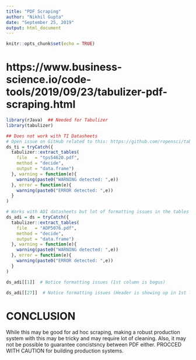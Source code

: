 ```yaml
---
title: "PDF Scraping"
author: "Nikhil Gupta"
date: "September 25, 2019"
output: html_document
---
```


```r
knitr::opts_chunk$set(echo = TRUE)
```

# https://www.business-science.io/code-tools/2019/09/23/tabulizer-pdf-scraping.html

```r
library(rJava)  ## Needed for Tabulizer
library(tabulizer)
```

```r
## Does not work with TI Datasheets
# Open issue on GitHub related to this: https://github.com/ropensci/tabulizer/issues/13 
ds_ti = tryCatch({
  tabulizer::extract_tables(
    file   = "tps54620.pdf", 
    method = "decide", 
    output = "data.frame")
  }, warning = function(e){
    warning(paste0("WARNING detected: ",e))
  }, error = function(e){
    warning(paste0("ERROR detected: ",e))
  }
)

```

```r
# Works with ADI datasheets but lot of formatting issues in the tables
ds_adi = ds = tryCatch({
  tabulizer::extract_tables(
    file   = "ADP5076.pdf", 
    method = "decide", 
    output = "data.frame")
  }, warning = function(e){
    warning(paste0("WARNING detected: ",e))
  }, error = function(e){
    warning(paste0("ERROR detected: ",e))
  }
)  
```



```r
ds_adi[[1]]  # Notice formatting issues (1st column is bogus)
```


```r
ds_adi[[27]]  # Notice formatting issues (Header is showing up in 1st line, scientific symbols dont show up correctly)
```

# CONCLUSION

While this may be good for ad hoc scraping, making a robust production system with this may be tricky and may require lot of cleaning. Also, it may not be possible to guarantee concistsncy between PDF either. PROCCED WITH CAUTION for building production systems.


```r

```

